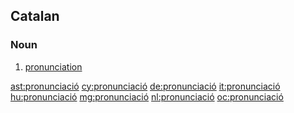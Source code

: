 ==Catalan==
===Noun===
{{ca-noun|f|pronunciacions|sort=pronunciacio}}

# [[pronunciation]]

[[ast:pronunciació]]
[[cy:pronunciació]]
[[de:pronunciació]]
[[it:pronunciació]]
[[hu:pronunciació]]
[[mg:pronunciació]]
[[nl:pronunciació]]
[[oc:pronunciació]]